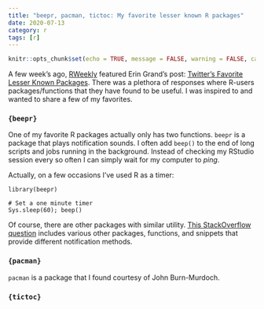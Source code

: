 ```yaml
---
title: "beepr, pacman, tictoc: My favorite lesser known R packages"
date: 2020-07-13
category: r
tags: [r]
---
```


```r
knitr::opts_chunk$set(echo = TRUE, message = FALSE, warning = FALSE, cache = TRUE)
```

A few week's ago, [RWeekly](https://rweekly.org/) featured Erin Grand's post: [Twitter's Favorite Lesser Known Packages](https://eringrand.github.io/fave_r_functions/). 
There was a plethora of responses where R-users packages/functions that they have found to be useful. I was inspired to and wanted to share a few of my favorites.

### `{beepr}`

One of my favorite R packages actually only has two functions. `beepr` is a package that plays notification sounds. I often add `beep()` to the end of long scripts and jobs running in the background. Instead of checking my RStudio session every so often I can simply wait for my computer to *ping*. 

Actually, on a few occasions I've used R as a timer:
```
library(beepr)

# Set a one minute timer
Sys.sleep(60); beep()
```

Of course, there are other packages with similar utility. [This StackOverflow question](https://stackoverflow.com/questions/3365657/is-there-a-way-to-make-r-beep-play-a-sound-at-the-end-of-a-script) includes various other packages, functions, and snippets that provide different notification methods.

### `{pacman}`

`pacman` is a package that I found courtesy of John Burn-Murdoch. 

### `{tictoc}`

